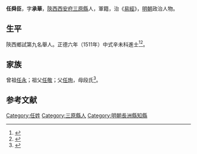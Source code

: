 {{明清人物信息框
| 姓名 = 任舜臣
| 原名 =
| 圖片名稱= 
| 圖片大小 =
| 圖片說明 = 
| 最高職務 =
| 國家 = 大明 
| 爵位 =
| 籍貫 = [[陝西|陝西]][[西安府|西安府]][[三原縣|三原縣]]
| 族裔 = 
| 旗籍 = 
| 字號 = 
| 諡號 =
| 出生日期 = 三月初九日
| 出生地點 =
| 逝世日期 = 卒年不詳 
| 逝世地點 =
| 墓葬 =
| 配偶 = 申氏
| 親屬 = 曾祖[[任永|任永]]，祖[[任敬|任敬]]，父[[任珣|任珣]]，母段氏
| 出身 =
* 正德六年辛未科同進士出身
| 經歷 =
| 著作 =  
}}
'''任舜臣'''{{BD|1478年||？年||}}，字'''承華'''，[[陝西|陝西]][[西安府|西安府]][[三原縣|三原縣]]人，軍籍，治《[[易經|易經]]》，[[明朝|明朝]]政治人物。

== 生平 ==
陝西鄉試第九名舉人。正德六年（1511年）中式辛未科進士<ref>{{Cite book|title=《皇明贡举考》卷五|last=（明）[[张朝瑞|张朝瑞]]|first=|publisher=《续修四库全书》史部第828册|year=|isbn=|location=|pages=}}</ref><ref>{{Cite book|title=贡举志五种 上|last=鲁小俊，江俊伟著|first=|publisher=武汉：武汉大学出版社|year=2009|isbn=978-7-307-07043-1|location=|pages=}}</ref>。

== 家族 ==
曾祖[[任永|任永]]；祖父[[任敬|任敬]]；父[[任珣|任珣]]，母段氏<ref>{{Cite book|title=天一阁藏明代科举录选刊 登科录 点校本|last=龚延明主编|first=|publisher=宁波出版社|year=2016|isbn=978-7-5526-2320-8|location=宁波|pages=|quote=《天一閣藏明代科舉錄選刊.登科錄》之《正德六年辛未科進士登科錄》}}</ref>。

==参考文献==
{{reflist}}

{{正德六年辛未科殿試金榜}}

{{Authority control}}

{{DEFAULTSORT:}}
[[Category:任姓|Category:任姓]]
[[Category:三原縣人|Category:三原縣人]]
[[Category:明朝長洲縣知縣|Category:明朝長洲縣知縣]]